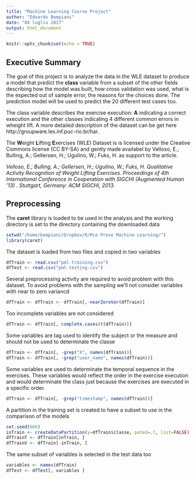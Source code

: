 ```yaml
---
title: "Machine Learning Course Project"
author: "Edoardo Bompiani"
date: "04 luglio 2017"
output: html_document
---
```


```r
knitr::opts_chunk$set(echo = TRUE)
```

## Executive Summary 
The goal of this project is to analyze the data in the WLE dataset to produce a model that predict the **class** variable from a subset of the other fields describing how the model was built, how cross validation was used, what is  the expected out of sample error, the reasons for the choices done. The prediction model will be used to predict the 20 different test cases too.

The class variable describes the exercise execution: **A** indicating a correct execution and the other classes indicating 4 different common errors in wheight lift. A more detailed description of the dataset can be get here http://groupware.les.inf.puc-rio.br/har. 

The **W**eight **L**ifting **E**xercises (WLE) Dataset is is licensed under the Creative Commons license (CC BY-SA) and gently made availabel by Velloso, E.; Bulling, A.; Gellersen, H.; Ugulino, W.; Fuks, H. as support to the article.

*Velloso, E.; Bulling, A.; Gellersen, H.; Ugulino, W.; Fuks, H. Qualitative Activity Recognition of Weight Lifting Exercises. Proceedings of 4th International Conference in Cooperation with SIGCHI (Augmented Human '13) . Stuttgart, Germany: ACM SIGCHI, 2013.*

## Preprocessing
The **caret** library is loaded to be used in the analysis and the working directory is set to the directory containing the downloaded data

```r
setwd("/home/bompiani/Dropbox/R/Mie Prove Machine Learning/")
library(caret)
```

The dataset is loaded from two files and copied in two variables
```r
dfTrain <- read.csv("pml-training.csv")
dfTest <- read.csv("pml-testing.csv")
``` 

Several preprocessing activity are required to avoid problem with this dataset.
To avoid problems with the sampling we'll not consider variables with near to zero variancd
 
```r
dfTrain <- dfTrain <- dfTrain[,-nearZeroVar(dfTrain)]
```

Too incomplete variables are not considered
```r
dfTrain <- dfTrain[, complete.cases(t(dfTrain))]
```

Some variables are tag used to identify the subject or the measure and should not be used to determinate the classe
```r
dfTrain <- dfTrain[, -grep("X", names(dfTrain))]
dfTrain <- dfTrain[, -grep("user_name", names(dfTrain))]
```

Some variables are used to determinate the temporal sequence in the exercises. These variables would reflect the order in the exercise execution and would determinate the class just because the exercises are executed in a specific order.  
```r
dfTrain <- dfTrain[, -grep("timestamp", names(dfTrain))]
```

A partition in the training set is created to have a subset to use in the comparison of the models
```r
set.seed(666)
inTrain <- createDataPartition(y=dfTrain$classe, pated=.7, list=FALSE)
dfTrainT <- dfTrain[inTrain, ]
dfTrainV <- dfTrain[-inTrain, ]
```

The same subset of variables is selected in the test data too
```r
variables <- names(dfTrain)
dfTest <- dfTest[, variables ]
```
